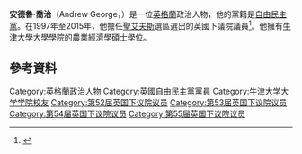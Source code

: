 {{noteTA
|1=zh:佐治;zh-hans:乔治;zh-hk:佐治;zh-sg:乔治;zh-tw:喬治;zh-cn:乔治
}}

'''安德魯·喬治'''（Andrew George，{{bd|1958年|12月2日}}）是一位[[英格蘭|英格蘭]]政治人物，他的黨籍是[[自由民主黨_(英國)|自由民主黨]]。在1997年至2015年，他擔任[[聖艾夫斯_(英國國會選區)|聖艾夫斯]]選區選出的英國下議院議員<ref>{{cite web |author=The Committee Office, House of Commons |url=http://www.publications.parliament.uk/pa/cm/cmallparty/register/memi212.htm |title=House of Commons website |publisher=Publications.parliament.uk |date= |accessdate=2010-09-30 |archive-date=2018-04-29 |archive-url=https://web.archive.org/web/20180429024224/https://publications.parliament.uk/pa/cm/cmallparty/register/memi212.htm |dead-url=no }}</ref>。他擁有[[牛津大學大學學院|牛津大學大學學院]]的農業經濟學碩士學位。
==參考資料==
{{Reflist}}

{{DEFAULTSORT:George, Andrew}}
[[Category:英格蘭政治人物|Category:英格蘭政治人物]]
[[Category:英國自由民主黨黨員|Category:英國自由民主黨黨員]]
[[Category:牛津大学大学学院校友|Category:牛津大学大学学院校友]]
[[Category:第52届英国下议院议员|Category:第52届英国下议院议员]]
[[Category:第53届英国下议院议员|Category:第53届英国下议院议员]]
[[Category:第54届英国下议院议员|Category:第54届英国下议院议员]]
[[Category:第55届英国下议院议员|Category:第55届英国下议院议员]]